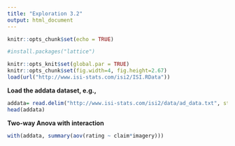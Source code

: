 ```yaml
---
title: "Exploration 3.2"
output: html_document
---
```


```r
knitr::opts_chunk$set(echo = TRUE)
```

```r
#install.packages("lattice")
```

```r
knitr::opts_knit$set(global.par = TRUE)
knitr::opts_chunk$set(fig.width=4, fig.height=2.67) 
load(url("http://www.isi-stats.com/isi2/ISI.RData"))
```

**Load the addata dataset, e.g.,**
```r
addata= read.delim("http://www.isi-stats.com/isi2/data/ad_data.txt", stringsAsFactors=T)
head(addata)
```

**Two-way Anova with interaction**
```r
with(addata, summary(aov(rating ~ claim*imagery)))
```
